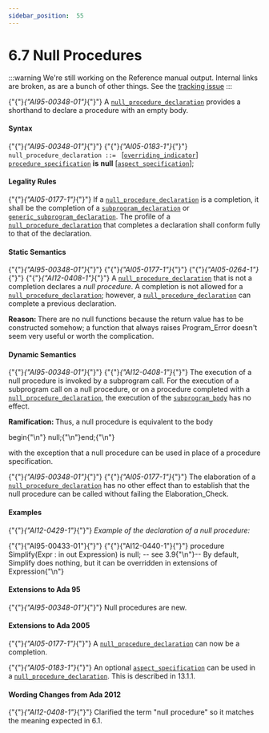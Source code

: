 ---
sidebar_position:  55
---

# 6.7  Null Procedures

:::warning
We're still working on the Reference manual output.  Internal links are broken,
as are a bunch of other things.
See the [tracking issue](https://github.com/ada-lang-io/ada-lang-io/issues/20)
:::


<p>{"{"}<em>{"AI95-00348-01"}</em>{"}"} A <code><a href="./AA-6.7#S0227">null_procedure_declaration</a></code> provides a shorthand to declare a procedure with an empty body. </p>

#### Syntax

<p>{"{"}<em>{"AI95-00348-01"}</em>{"}"} {"{"}<em>{"AI05-0183-1"}</em>{"}"} <code>null_procedure_declaration</code><a id="S0227"></a><code> ::= </code>   [<code><a href="./AA-8.3#S0234">overriding_indicator</a></code>]   <code><a href="./AA-6.1#S0197">procedure_specification</a></code> <strong>is</strong> <strong>null</strong>       [<code><a href="./AA-13.1#S0346">aspect_specification</a></code>];</p>

#### Legality Rules

<p>{"{"}<em>{"AI05-0177-1"}</em>{"}"} If a <code><a href="./AA-6.7#S0227">null_procedure_declaration</a></code> is a completion, it shall be the completion of a <code><a href="./AA-6.1#S0195">subprogram_declaration</a></code> or <code><a href="./AA-12.1#S0311">generic_subprogram_declaration</a></code>. The profile of a <code><a href="./AA-6.7#S0227">null_procedure_declaration</a></code> that completes a declaration shall conform fully to that of the declaration. </p>

#### Static Semantics

<p>{"{"}<em>{"AI95-00348-01"}</em>{"}"} {"{"}<em>{"AI05-0177-1"}</em>{"}"} {"{"}<em>{"AI05-0264-1"}</em>{"}"} {"{"}<em>{"AI12-0408-1"}</em>{"}"} A <code><a href="./AA-6.7#S0227">null_procedure_declaration</a></code> that is not a completion declares a <em>null procedure</em>. A completion is not allowed for a <code><a href="./AA-6.7#S0227">null_procedure_declaration</a></code>; however, a <code><a href="./AA-6.7#S0227">null_procedure_declaration</a></code> can complete a previous declaration. </p>
<p><strong>Reason: </strong>There are no null functions because the return value has to be constructed somehow; a function that always raises Program_Error doesn't seem very useful or worth the complication. </p>

#### Dynamic Semantics

<p>{"{"}<em>{"AI95-00348-01"}</em>{"}"} {"{"}<em>{"AI12-0408-1"}</em>{"}"} The execution of a null procedure is invoked by a subprogram call. For the execution of a subprogram call on a null procedure, or on a procedure completed with a <code><a href="./AA-6.7#S0227">null_procedure_declaration</a></code>, the execution of the <code><a href="./AA-6.3#S0216">subprogram_body</a></code> has no effect. </p>
<p><strong>Ramification: </strong>Thus, a null procedure is equivalent to the body </p>
<CodeBlock>
begin{"\n"}   null;{"\n"}end;{"\n"}
</CodeBlock>

<p>with the exception that a null procedure can be used in place of a procedure specification. </p>
<p>{"{"}<em>{"AI95-00348-01"}</em>{"}"} {"{"}<em>{"AI05-0177-1"}</em>{"}"} The elaboration of a <code><a href="./AA-6.7#S0227">null_procedure_declaration</a></code> has no other effect than to establish that the null procedure can be called without failing the Elaboration_Check. </p>

#### Examples

<p>{"{"}<em>{"AI12-0429-1"}</em>{"}"} <em>Example of the declaration of a null procedure:</em> </p>
<CodeBlock>
{"{"}{"AI95-00433-01"}{"}"} {"{"}{"AI12-0440-1"}{"}"} procedure Simplify(Expr : in out Expression) is null; -- see 3.9{"\n"}-- By default, Simplify does nothing, but it can be overridden in extensions of Expression{"\n"}
</CodeBlock>


#### Extensions to Ada 95

<p>{"{"}<em>{"AI95-00348-01"}</em>{"}"} Null procedures are new. </p>

#### Extensions to Ada 2005

<p>{"{"}<em>{"AI05-0177-1"}</em>{"}"} A <code><a href="./AA-6.7#S0227">null_procedure_declaration</a></code> can now be a completion.</p>
<p>{"{"}<em>{"AI05-0183-1"}</em>{"}"} An optional <code><a href="./AA-13.1#S0346">aspect_specification</a></code> can be used in a <code><a href="./AA-6.7#S0227">null_procedure_declaration</a></code>. This is described in 13.1.1. </p>

#### Wording Changes from Ada 2012

<p>{"{"}<em>{"AI12-0408-1"}</em>{"}"} Clarified the term "null procedure" so it matches the meaning expected in 6.1. </p>
